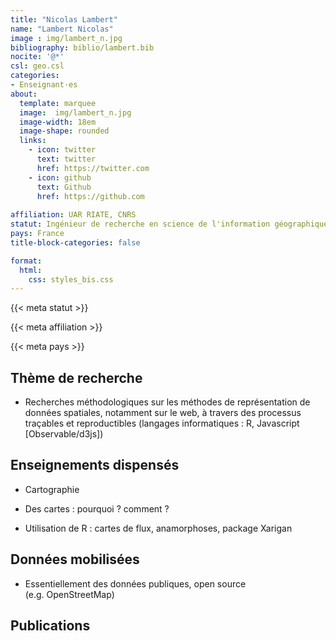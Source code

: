 ```yaml
---
title: "Nicolas Lambert"
name: "Lambert Nicolas"
image : img/lambert_n.jpg
bibliography: biblio/lambert.bib
nocite: '@*'
csl: geo.csl
categories: 
- Enseignant·es
about:
  template: marquee
  image:  img/lambert_n.jpg
  image-width: 18em
  image-shape: rounded
  links:
    - icon: twitter
      text: twitter
      href: https://twitter.com
    - icon: github
      text: Github
      href: https://github.com
      
affiliation: UAR RIATE, CNRS
statut: Ingénieur de recherche en science de l'information géographique
pays: France
title-block-categories: false

format:
  html: 
    css: styles_bis.css
---
```


::: {#profil}
::: {#statut}
{{< meta statut >}}
:::

::: {#affiliation}
{{< meta affiliation >}}
:::

::: {#pays}
<i class="bi bi-globe2"></i> {{< meta pays >}}\
:::
:::

## <i class="bi bi-ui-checks-grid"></i> Thème de recherche

::: {#liste}
-   Recherches méthodologiques sur les méthodes de représentation de données spatiales, notamment sur le web, à travers des processus traçables et reproductibles (langages informatiques : R, Javascript \[Observable/d3js\])
:::

## <i class="bi bi-person-video3"></i> Enseignements dispensés

<div>

-   Cartographie

-   Des cartes : pourquoi ? comment ?

-   Utilisation de R : cartes de flux, anamorphoses, package Xarigan

</div>

## <i class="bi bi-clipboard-data"></i> Données mobilisées

-   Essentiellement des données publiques, open source (e.g. OpenStreetMap)

## <i class="bi bi-file-earmark-text"></i> Publications

::: {#refs}
:::
